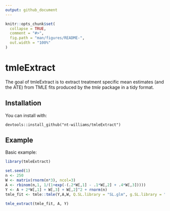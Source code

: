 ```yaml
---
output: github_document
---
```


<!-- README.md is generated from README.Rmd. Please edit that file -->

```r
knitr::opts_chunk$set(
  collapse = TRUE,
  comment = "#>",
  fig.path = "man/figures/README-",
  out.width = "100%"
)
```

# tmleExtract

The goal of tmleExtract is to extract treatment specific mean estimates (and the ATE) from TMLE fits produced by the *tmle* package in a tidy format.

## Installation

You can install with:

`devtools::install_github("nt-williams/tmleExtract")`

## Example

Basic example: 

```r
library(tmleExtract)

set.seed(1)
n <- 250
W <- matrix(rnorm(n*3), ncol=3)
A <- rbinom(n,1, 1/(1+exp(-(.2*W[,1] - .1*W[,2] + .4*W[,3]))))
Y <- A + 2*W[,1] + W[,3] + W[,2]^2 + rnorm(n)
tmle_fit <- tmle::tmle(Y,A,W, Q.SL.library = "SL.glm", g.SL.library = "SL.glm")

tmle_extract(tmle_fit, A, Y)
```

